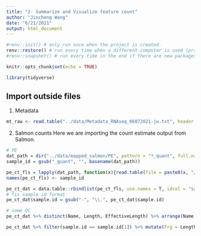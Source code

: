 ```yaml
---
title: "2- Summarize and Visualize feature count"
author: "Jincheng Wang"
date: "6/21/2021"
output: html_document
---
```


```r
#renv::init() # only run once when the project is created.
renv::restore() # run every time when a different computer is used (practically it is Ok to run every time)
#renv::snapshot() # run every time in the end if there are new packages installed (practically it is Ok to run every time in the end)
```


```r

knitr::opts_chunk$set(echo = TRUE)

library(tidyverse)

```

## Import outside files
1. Metadata

```r
mt_raw <- read.table("../data/Metadata_RNAseq_06072021-jw.txt", header = T, sep = "\t")
```

2. Salmon counts
Here we are importing the count estimate output from Salmon.
```r
# PE
dat_path = dir("../data/mapped_salmon/PE", pattern = "*_quant", full.names = T, recursive = F)
sample_id = gsub("_quant", "", basename(dat_path))

pe_ct_fls = lapply(dat_path, function(x){read.table(file = paste0(x, "/quant.sf"), header = T, sep = "\t") %>% filter(TPM>0)})
names(pe_ct_fls) <- sample_id

pe_ct_dat = data.table::rbindlist(pe_ct_fls, use.names = T, idcol = "sample.id")
# fix sample id format
pe_ct_dat$sample.id = gsub("-", "\\.", pe_ct_dat$sample.id)

# some QC
pe_ct_dat %>% distinct(Name, Length, EffectiveLength) %>% arrange(Name) %>% group_by(Name) %>% filter(n()>1) # this indicates that each transcript's effective length is calculated on per sample basis, in that a fragment length is estimated for each sample in PE run

pe_ct_dat %>% filter(sample.id == sample.id[1]) %>% mutate(Frg = Length-EffectiveLength)

```

